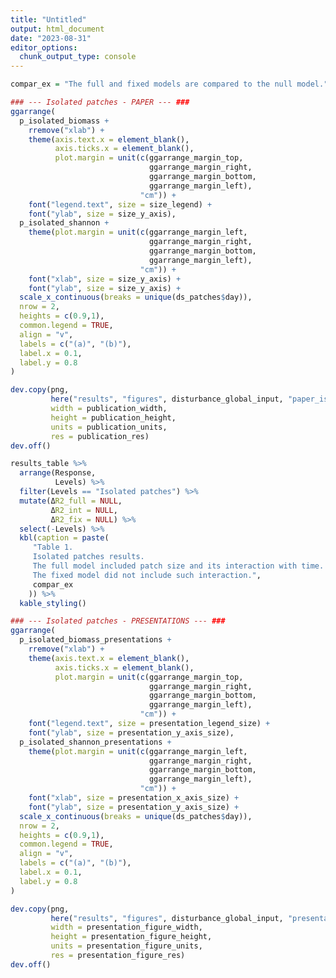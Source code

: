 ```yaml
---
title: "Untitled"
output: html_document
date: "2023-08-31"
editor_options: 
  chunk_output_type: console
---
```


```r
compar_ex = "The full and fixed models are compared to the null model."
```

```r
### --- Isolated patches - PAPER --- ###
ggarrange(
  p_isolated_biomass +
    rremove("xlab") +
    theme(axis.text.x = element_blank(),
          axis.ticks.x = element_blank(),
          plot.margin = unit(c(ggarrange_margin_top,
                               ggarrange_margin_right,
                               ggarrange_margin_bottom,
                               ggarrange_margin_left), 
                             "cm")) +
    font("legend.text", size = size_legend) +
    font("ylab", size = size_y_axis), 
  p_isolated_shannon +
    theme(plot.margin = unit(c(ggarrange_margin_left,
                               ggarrange_margin_right,
                               ggarrange_margin_bottom,
                               ggarrange_margin_left), 
                             "cm")) + 
    font("xlab", size = size_y_axis) + 
    font("ylab", size = size_y_axis) +
  scale_x_continuous(breaks = unique(ds_patches$day)),
  nrow = 2,
  heights = c(0.9,1),
  common.legend = TRUE,
  align = "v",
  labels = c("(a)", "(b)"),
  label.x = 0.1,
  label.y = 0.8
)
```

```r
dev.copy(png, 
         here("results", "figures", disturbance_global_input, "paper_isolated_patches.png"),
         width = publication_width, 
         height = publication_height, 
         units = publication_units, 
         res = publication_res)
dev.off()
```

```r
results_table %>%
  arrange(Response, 
          Levels) %>%
  filter(Levels == "Isolated patches") %>%
  mutate(ΔR2_full = NULL,
         ΔR2_int = NULL,
         ΔR2_fix = NULL) %>%
  select(-Levels) %>%
  kbl(caption = paste(
     "Table 1. 
     Isolated patches results. 
     The full model included patch size and its interaction with time. 
     The fixed model did not include such interaction.", 
     compar_ex
    )) %>%
  kable_styling()
```

```r
### --- Isolated patches - PRESENTATIONS --- ###
ggarrange(
  p_isolated_biomass_presentations +
    rremove("xlab") +
    theme(axis.text.x = element_blank(),
          axis.ticks.x = element_blank(),
          plot.margin = unit(c(ggarrange_margin_top,
                               ggarrange_margin_right,
                               ggarrange_margin_bottom,
                               ggarrange_margin_left), 
                             "cm")) +
    font("legend.text", size = presentation_legend_size) +
    font("ylab", size = presentation_y_axis_size), 
  p_isolated_shannon_presentations +
    theme(plot.margin = unit(c(ggarrange_margin_left,
                               ggarrange_margin_right,
                               ggarrange_margin_bottom,
                               ggarrange_margin_left), 
                             "cm")) + 
    font("xlab", size = presentation_x_axis_size) + 
    font("ylab", size = presentation_y_axis_size) +
  scale_x_continuous(breaks = unique(ds_patches$day)),
  nrow = 2,
  heights = c(0.9,1),
  common.legend = TRUE,
  align = "v",
  labels = c("(a)", "(b)"),
  label.x = 0.1,
  label.y = 0.8
)
```

```r
dev.copy(png, 
         here("results", "figures", disturbance_global_input, "presentations_isolated_patches.png"),
         width = presentation_figure_width, 
         height = presentation_figure_height, 
         units = presentation_figure_units, 
         res = presentation_figure_res)
dev.off()
```